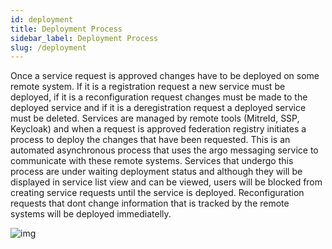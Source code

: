 ```yaml
---
id: deployment
title: Deployment Process
sidebar_label: Deployment Process
slug: /deployment
---
```


Once a service request is approved changes have to be deployed on some remote system. If it is a registration request a new service must be deployed, if it is a reconfiguration request changes must be made to the deployed service and if it is a deregistration request a deployed service must be deleted.
Services are managed by remote tools (MitreId, SSP, Keycloak) and when a request is approved federation registry initiates a process to deploy the changes that have been requested. This is an automated asynchronous process that uses the argo messaging service to communicate with these remote systems. Services that undergo this process are under waiting deployment status and although they will be displayed in service list view and can be viewed, users will be blocked from creating service requests until the service is deployed.
Reconfiguration requests that dont change information that is tracked by the remote systems will be deployed immediatelly. 

![img](../static/img/screenshots/deployment_process.png)
